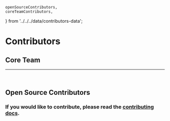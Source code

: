 	openSourceContributors,
	coreTeamContributors,
} from '../../../data/contributors-data';


# Contributors

## Core Team

<Contributors contributors={coreTeamContributors} />

---

<br />

## Open Source Contributors

<Contributors contributors={openSourceContributors} />

### If you would like to contribute, please read the [contributing docs](https://github.com/AnswerOverflow/AnswerOverflow/blob/main/CONTRIBUTING.md).
